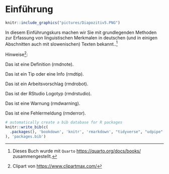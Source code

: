 # Einführung {#sec-einfuhrung}

```r
knitr::include_graphics("pictures/Diapozitiv5.PNG")
```

In diesem Einführungskurs machen wir Sie mit grundlegenden Methoden zur Erfassung von linguistischen Merkmalen in deutschen (und in einigen Abschnitten auch mit slowenischen) Texten bekannt..[^intro-1]

[^intro-1]: Dieses Buch wurde mit `Quarto` <https://quarto.org/docs/books/> zusammengestellt.

Hinweise[^intro-2]:

[^intro-2]: Clipart von <https://www.clipartmax.com/>

::: rmdnote
Das ist eine Definition (rmdnote).
:::

::: rmdtip
Das ist ein Tip oder eine Info (rmdtip).
:::

::: rmdrobot
Das ist ein Arbeitsvorschlag (rmdrobot).
:::

::: rmdrstudio
Das ist der RStudio Logotyp (rmdrstudio).
:::

::: rmdwarning
Das ist eine Warnung (rmdwarning).
:::

::: rmderror
Das ist eine Fehlermeldung (rmderror).
:::

```r
# automatically create a bib database for R packages
knitr::write_bib(c(
  .packages(), 'bookdown', 'knitr', 'rmarkdown', "tidyverse", "udpipe"
), 'packages.bib')
```
